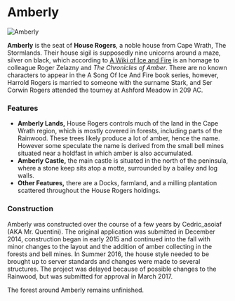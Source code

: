 

# Amberly

<Image
  src="https://cdn.sanity.io/images/1as7cn02/production/d2e478f9a3c5b300b33e0eaa59c4f24dab153960-1280x720.png?w=976&h=350&fit=crop&crop=center&auto=format"
  alt="Amberly"
  width={976}
  height={350}
/>

<ProjectDetails
  floatRight
  region="Stormlands"
  house="House Rogers"
  type="Castle"
  status="Completed"
  warp="undefined"
  projectLead="Cedric_asoiaf aka Mr. Quentini"
  dateStarted="December 24, 2014"
  dateCompleted="December 24, 2014"
/>

**Amberly** is the seat of **House Rogers**, a noble house from Cape Wrath, The Stormlands. Their house sigil is supposedly nine unicorns around a maze, silver on black, which according to [A Wiki of Ice and Fire](http://awoiaf.westeros.org/index.php/House_Rogers) is an homage to colleague Roger Zelazny and _The Chronicles of Amber_. There are no known characters to appear in the A Song Of Ice And Fire book series, however, Harrold Rogers is married to someone with the surname Stark, and Ser Corwin Rogers attended the tourney at Ashford Meadow in 209 AC.

### Features

- **Amberly Lands,** House Rogers controls much of the land in the Cape Wrath region, which is mostly covered in forests, including parts of the Rainwood. These trees likely produce a lot of amber, hence the name. However some speculate the name is derived from the small bell mines situated near a holdfast in which amber is also accumulated.
- **Amberly Castle,** the main castle is situated in the north of the peninsula, where a stone keep sits atop a motte, surrounded by a bailey and log walls.
- **Other Features,** there are a Docks, farmland, and a milling plantation scattered throughout the House Rogers holdings.

### Construction

Amberly was constructed over the course of a few years by Cedric_asoiaf (AKA Mr. Quentini). The original application was submitted in December 2014, construction began in early 2015 and continued into the fall with minor changes to the layout and the addition of amber collecting in the forests and bell mines. In Summer 2016, the house style needed to be brought up to server standards and changes were made to several structures. The project was delayed because of possible changes to the Rainwood, but was submitted for approval in March 2017.

The forest around Amberly remains unfinished.

